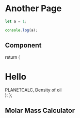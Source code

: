 # Another Page

```js filename="demo.js" {3} copy
let a = 1;

console.log(a);
```

## Component


  return (
    <div>
      <h1>Hello</h1>
      <div>
        <a
          href="https://planetcalc.com/2829/"
          data-lang="en"
          data-code=""
          data-colors="#263238,#435863,#090c0d,#fa7014,#fb9b5a,#c25004"
          data-v="4177"
        >
          PLANETCALC, Density of oil
        </a>
        <script src="https://embed.planetcalc.com/widget.js?v=4177"></script>
      </div>
    </div>
  );
};

<CalculatorWidget />

## Molar Mass Calculator


<Counters />
